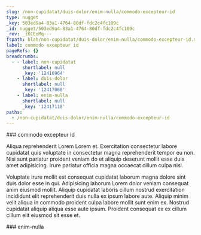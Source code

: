 ```yaml
---
slug: /non-cupidatat/duis-dolor/enim-nulla/commodo-excepteur-id
type: nugget
_key: 503ed9a4-83a1-4764-80df-fdc2c4fc109c
_id: nugget/503ed9a4-83a1-4764-80df-fdc2c4fc109c
_rev: _iKCEoMq---
fspath: blah/non-cupidatat/duis-dolor/enim-nulla/commodo-excepteur-id.md
label: commodo excepteur id
pageRefs: {}
breadcrumbs:
  - - label: non-cupidatat
      shortlabel: null
      _key: '12416964'
    - label: duis-dolor
      shortlabel: null
      _key: '12417068'
    - label: enim-nulla
      shortlabel: null
      _key: '12417118'
paths:
  - /non-cupidatat/duis-dolor/enim-nulla/commodo-excepteur-id
---
```


<NuggetArea>
<Nugget slug="/non-cupidatat/duis-dolor/enim-nulla/commodo-excepteur-id" type="nugget" _key="503ed9a4-83a1-4764-80df-fdc2c4fc109c" _id="nugget/503ed9a4-83a1-4764-80df-fdc2c4fc109c" _rev="_iKCEoMq---" fspath="blah/non-cupidatat/duis-dolor/enim-nulla/commodo-excepteur-id.md" label="commodo excepteur id" paths="/non-cupidatat/duis-dolor/enim-nulla/commodo-excepteur-id">
<NuggetBody>
### commodo excepteur id

Aliqua reprehenderit Lorem Lorem et. Exercitation consectetur labore cupidatat quis voluptate in consectetur magna reprehenderit tempor eu non. Nisi sunt pariatur proident veniam do et aliquip deserunt mollit esse duis amet adipisicing. Irure pariatur officia magna occaecat cillum culpa nisi.

Voluptate irure mollit est consequat cupidatat laborum magna dolore sint duis dolor esse in qui. Adipisicing laborum Lorem dolor veniam consequat anim eiusmod mollit. Aliquip cupidatat laboris cillum nostrud exercitation incididunt elit reprehenderit duis nulla ex ipsum labore aute. Aliquip minim velit aliqua in commodo proident culpa labore mollit sunt enim ex. Nostrud cupidatat aliquip aliqua esse aute ipsum. Proident consequat ex ex cillum cillum elit eiusmod sit esse et.

</NuggetBody>
<Breadcrumbs>
<Crumbs>
<Crumb _key="12416964" label="non-cupidatat" /><Crumb _key="12417068" label="duis-dolor" /><Crumb _key="12417118" label="enim-nulla" />
</Crumbs>
</Breadcrumbs>
</Nugget>

<NuggetsInbound>
</NuggetsInbound>
<NuggetsOutbound>
</NuggetsOutbound>
</NuggetArea>
<PassagesInbound>
<Passage direction="inbound" type="passage" _key="12417118" _id="passage/12417118" _rev="_iKCEoMm---" label="enim-nulla" passage="enim-nulla" fspath="blah/non-cupidatat/duis-dolor/enim-nulla" paths="/non-cupidatat/duis-dolor/enim-nulla" slug="/non-cupidatat/duis-dolor/enim-nulla">
<NuggetBody>
### enim-nulla

</NuggetBody>
<Breadcrumbs>
<Crumbs>
<Crumb _key="12416964" label="non-cupidatat" /><Crumb _key="12417068" label="duis-dolor" />
</Crumbs>
</Breadcrumbs>
</Passage>

</PassagesInbound>
<PassagesOutbound>
</PassagesOutbound>